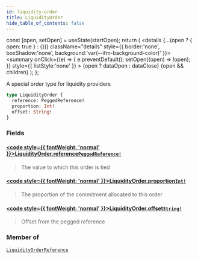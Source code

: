 ```yaml
---
id: liquidity-order
title: LiquidityOrder
hide_table_of_contents: false
---
```







  const [open, setOpen] = useState(startOpen);
  return (
    <details {...(open ? { open: true } : {})} className="details" style={{ border:'none', boxShadow:'none', background:'var(--ifm-background-color)' }}>
      <summary
        onClick={(e) => {
          e.preventDefault();
          setOpen((open) => !open);
        }}
        style={{ listStyle:'none' }}
      >
      {open ? dataOpen : dataClose}
      </summary>
      {open && children}
    </details>
  );
};




A special order type for liquidity providers


```graphql
type LiquidityOrder {
  reference: PeggedReference!
  proportion: Int!
  offset: String!
}
```


### Fields

#### [<code style={{ fontWeight: 'normal' }}>LiquidityOrder.<b>reference</b></code>](#)<Bullet />[`PeggedReference!`](/testnet/api/graphql/enums/pegged-reference) <Badge class="secondary" text="non-null"/> <Badge class="secondary" text="enum"/>
> The value to which this order is tied
> 

#### [<code style={{ fontWeight: 'normal' }}>LiquidityOrder.<b>proportion</b></code>](#)<Bullet />[`Int!`](/testnet/api/graphql/scalars/int) <Badge class="secondary" text="non-null"/> <Badge class="secondary" text="scalar"/>
> The proportion of the commitment allocated to this order
> 

#### [<code style={{ fontWeight: 'normal' }}>LiquidityOrder.<b>offset</b></code>](#)<Bullet />[`String!`](/testnet/api/graphql/scalars/string) <Badge class="secondary" text="non-null"/> <Badge class="secondary" text="scalar"/>
> Offset from the pegged reference
> 



### Member of

[`LiquidityOrderReference`](/testnet/api/graphql/objects/liquidity-order-reference)  <Badge class="secondary" text="object"/>

